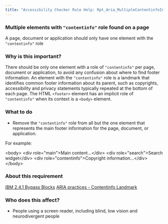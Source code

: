```yaml
---
title: "Accessibility Checker Rule Help: Rpt_Aria_MultipleContentinfoInSiblingSet_Implicit"
---
```


<div className="toolHelp">
<Row>
<Column colLg={16} colMd={8} colSm={4} className="toolHead">

### Multiple elements with `"contentinfo"` role found on a page

<div id="locLevel"></div>

A page, document or application should only have one element with the `"contentinfo"` role

</Column>
</Row>
<Row>
<Column colLg={11} colMd={5} colSm={4} className="toolMain">

### Why is this important?

There should be only one element with a role of `"contentinfo"` per page, document or application, to avoid any confusion about where to find footer information. An element with the `"contentinfo"` role is a landmark that identifies common footer information about its parent, such as copyrights, accessibility and privacy statements typically repeated at the bottom of each page. The HTML `<footer>` element has an implicit role of `"contentinfo"` when its context is a `<body>` element.

<div id="locSnippet"></div>

### What to do

* Remove the `"contentinfo"` role from all but the one element that represents the main footer information for the page, document, or application.

For example:

<CodeSnippet type="multi" light={true}>&lt;body&gt;
	&lt;div role="main"&gt;Main content...&lt;/div&gt;
	&lt;div role="search"&gt;Search widget&lt;/div&gt;
	&lt;div role="contentinfo"&gt;Copyright information...&lt;/div&gt;
&lt;/body&gt;</CodeSnippet>

</Column>
<Column colLg={5} colMd={3} colSm={4} className="toolLeft">

### About this requirement

[IBM 2.4.1 Bypass Blocks](https://www.ibm.com/able/requirements/requirements/#2_4_1)
[ARIA practices - Contentinfo Landmark](https://w3c.github.io/aria-practices/examples/landmarks/contentinfo.html)

### Who does this affect?

* People using a screen reader, including blind, low vision and neurodivergent people

</Column>
</Row>
</div>

